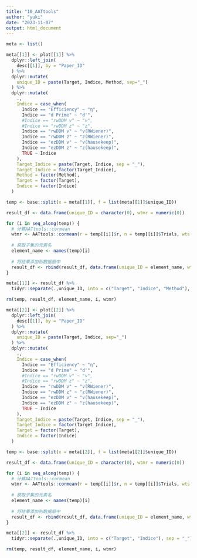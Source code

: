 ```yaml
---
title: "10_AATtools"
author: "yuki"
date: "2023-11-07"
output: html_document
---
```

```r
meta <- list()
```


```r
meta[[1]] <- plot[[1]] %>%
  dplyr::left_join(
    desc[[1]], by = "Paper_ID"
  ) %>%
  dplyr::mutate(
    unique_ID = paste(Target, Indice, Method, sep="_")
  ) %>%
  dplyr::mutate(
    .,
    Indice = case_when(
      Indice == "Efficiency" ~ "η",
      Indice == "d Prime" ~ "d'",
      #Indice == "rwDDM v" ~ "v",
      #Indice == "rwDDM z" ~ "z",
      Indice == "rwDDM v" ~ "v(RWiener)",
      Indice == "rwDDM z" ~ "z(RWiener)",
      Indice == "ezDDM v" ~ "v(hausekeep)",
      Indice == "ezDDM z" ~ "z(hausekeep)",
      TRUE ~ Indice
    ),
    Target_Indice = paste(Target, Indice, sep = "_"), 
    Target_Indice = factor(Target_Indice),
    Method = factor(Method),
    Target = factor(Target),
    Indice = factor(Indice)
  ) 

temp <- base::split(x = meta[[1]], f = list(meta[[1]]$unique_ID))

result_df <- data.frame(unique_ID = character(0), wtmr = numeric(0))

for (i in seq_along(temp)) {
  # 计算AATtools::cormean
  wtmr <- AATtools::cormean(r = temp[[i]]$r, n = temp[[i]]$Trials, wts = "df")
  
  # 获取子集的元素名
  element_name <- names(temp)[i]
  
  # 将结果添加到数据框中
  result_df <- rbind(result_df, data.frame(unique_ID = element_name, wtmr = wtmr))
}

meta[[1]] <- result_df %>%
  tidyr::separate(.,unique_ID, into = c("Target", "Indice", "Method"), sep = "_")

rm(temp, result_df, element_name, i, wtmr)
```

```r
meta[[2]] <- plot[[2]] %>%
  dplyr::left_join(
    desc[[1]], by = "Paper_ID"
  ) %>%
  dplyr::mutate(
    unique_ID = paste(Target, Indice, sep="_")
  ) %>%
  dplyr::mutate(
    .,
    Indice = case_when(
      Indice == "Efficiency" ~ "η",
      Indice == "d Prime" ~ "d'",
      #Indice == "rwDDM v" ~ "v",
      #Indice == "rwDDM z" ~ "z",
      Indice == "rwDDM v" ~ "v(RWiener)",
      Indice == "rwDDM z" ~ "z(RWiener)",
      Indice == "ezDDM v" ~ "v(hausekeep)",
      Indice == "ezDDM z" ~ "z(hausekeep)",
      TRUE ~ Indice
    ),
    Target_Indice = paste(Target, Indice, sep = "_"), 
    Target_Indice = factor(Target_Indice),
    Target = factor(Target),
    Indice = factor(Indice)
  ) 

temp <- base::split(x = meta[[2]], f = list(meta[[2]]$unique_ID))

result_df <- data.frame(unique_ID = character(0), wtmr = numeric(0))

for (i in seq_along(temp)) {
  # 计算AATtools::cormean
  wtmr <- AATtools::cormean(r = temp[[i]]$r, n = temp[[i]]$Trials, wts = "df")
  
  # 获取子集的元素名
  element_name <- names(temp)[i]
  
  # 将结果添加到数据框中
  result_df <- rbind(result_df, data.frame(unique_ID = element_name, wtmr = wtmr))
}

meta[[2]] <- result_df %>%
  tidyr::separate(.,unique_ID, into = c("Target", "Indice"), sep = "_")

rm(temp, result_df, element_name, i, wtmr)
```